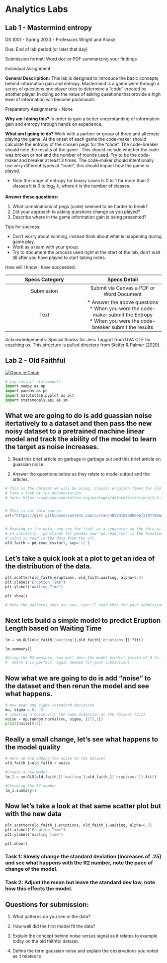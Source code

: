 # Analytics Labs

## Lab 1 - Mastermind entropy

DS 1001 - Spring 2023 - Professors Wright and Alonzi

Due: End of lab period (or later that day)

Submission format: Word doc or PDF summarizing your findings

Individual Assignment

**General Descripition:** This lab is designed to introduce the basic concepts behind information gain and entropy. Mastermind is a game were through a series of questions one player tries to determine a "code" created by another player. In doing so the value of asking questions that provide a high level of information will become paramount.

Preparatory Assignments - None

**Why am I doing this?** In order to gain a better understanding of information gain and entropy through hands on experience.

**What am I going to do?** Work with a partner or group of three and alternate playing the game. At the onset of each game the code-maker should calculate the entropy of the chosen pegs for the "code". The code-breaker should note the results of the game . This should include whether the code was broken or not and the number of rounds used. Try to be the code-maker and breaker at least 3 times. The code-maker should intentionally use very different types of "code", this should impact how the game is played.

-   Note the range of entropy for binary cases is 0 to 1 for more than 2 classes it is 0 to log~2~ *k*, where *k* is the number of classes.

**Answer these questions:**

1.  What combinations of pegs (code) seemed to be harder to break?
2.  Did your approach to asking questions change as you played?
3.  Describe where in the game information gain is being presented?

Tips for success:

-   Don't worry about winning, instead think about what is happening during game play.
-   Work as a team with your group.
-   Try to document the process used right at the start of the lab, don't wait till after you have played to start taking notes.

How will I know I have succeeded:

| Specs Category |                                                                 Specs Detail                                                                  |
|:----------------------------------:|:----------------------------------:|
|   Submission   |                                                   Submit via Canvas a PDF or Word Document                                                    |
|      Text      | \* Answer the above questions<br> \* When you were the code-maker submit the Entropy<br> \* When you were the code-breaker submit the results |

Acknowledgements: Special thanks for Jess Taggart from UVA CTE for coaching us. This structure is pulled directory from Steifer & Palmer (2020).

## Lab 2 - Old Faithful

[![Open In Colab](https://colab.research.google.com/assets/colab-badge.svg)](https://colab.research.google.com/github/UVADS/DS1001/blob/master/ddsbook/analytics-lab-II.qmd) 




```python
# pip install statsmodels
import numpy as np
import pandas as pd
import matplotlib.pyplot as plt 
import statsmodels.api as sm


```

## What we are going to do is add guassian noise itertatively to a dataset and then pass the new noisy dataset to a pretrained machine linear model and track the ability of the model to learn the target as noise increases. 

1. Read this brief article on garbage in garbage out and this brief article on guassian noise. 

2. Answer the questions below as they relate to model output and the articles. 


```python
# This is the dataset we will be using: classic eruption times for old faithful. 
# Take a look at the documentation 
# here: https://www.rdocumentation.org/packages/datasets/versions/3.6.2/topics/faithful


# This is our data source
url="https://gist.githubusercontent.com/curran/4b59d1046d9e66f2787780ad51a1cd87/raw/9ec906b78a98cf300947a37b56cfe70d01183200/data.tsv"


# Reading in the data, and use the "tab" as a separator so the data will be loaded 
# in correctly.  pd stands for pandas and "pd.read_csv" is the function we are 
# using to read in the data from the url.
old_faith = pd.read_csv(url, sep='\t')

```

## Let's take a quick look at a plot to get an idea of the distribution of the data. 

```python

plt.scatter(old_faith.eruptions, old_faith.waiting, alpha=0.5)
plt.xlabel("Eruption Time")
plt.ylabel("Waiting Time")

plt.show()

# Note the patterns that you see, (you'll need this for your submission) 
```

## Next lets build a simple model to predict Eruption Length based on Waiting Time 

```python
lm = sm.OLS(old_faith['waiting'],old_faith['eruptions']).fit()

lm.summary()

#Using the R2 measure, how well does the model predict (scale of 0 to 1,
#  where 1 is perfect, again needed for your submission)
```


## Now what we are going to do is add "noise" to the dataset and then rerun the model and see what happens.
```python
# mu= mean and sigma =standard deviation
mu, sigma = 0, .5 
# creating a noise with the same dimension as the dataset (2,2) 
noise = np.random.normal(mu, sigma, [272,2]) 
print(noise[0:5])

```

## Really a small change, let's see what happens to the model quality
```python
# Here we are adding the noise to the dataset
old_faith_1=old_faith + noise

#Create a new model
lm_1 = sm.OLS(old_faith_1['waiting'],old_faith_1['eruptions']).fit()

#Checking the R2 number
lm_1.summary()

```

## Now let's take a look at that same scatter plot but with the new data
```python
plt.scatter(old_faith_1.eruptions, old_faith_1.waiting, alpha=0.5)
plt.xlabel("Eruption Time")
plt.ylabel("Waiting Time")

plt.show()

```

### Task 1: Slowly change the standard deviation (increases of .25) and see what happens with the R2 number, note the pace of change of the model.  

### Task 2: Adjust the mean but leave the standard dev low, note how this effects the model.  

## Questions for submission: 

1. What patterns do you see in the data?

2. How well did the first model fit the data? 

3. Explain the concept behind noise versus signal as it relates to example today on the old faithful dataset.  

4. Define the term gaussian noise and explain the observations you noted as it relates to 

